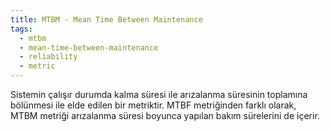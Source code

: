 ```yaml
---
title: MTBM - Mean Time Between Maintenance
tags:
  - mtbm
  - mean-time-between-maintenance
  - reliability
  - metric
---
```


Sistemin çalışır durumda kalma süresi ile arızalanma süresinin toplamına bölünmesi ile elde edilen bir metriktir. MTBF metriğinden farklı olarak, MTBM metriği arızalanma süresi boyunca yapılan bakım sürelerini de içerir.
